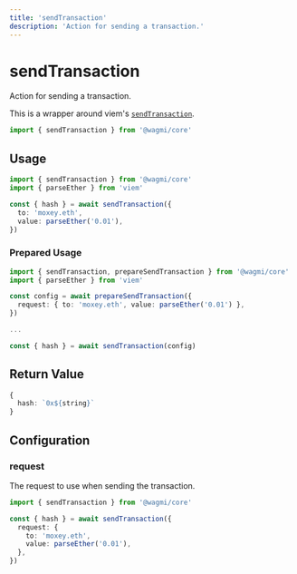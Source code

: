 ```yaml
---
title: 'sendTransaction'
description: 'Action for sending a transaction.'
---
```



# sendTransaction

Action for sending a transaction.

This is a wrapper around viem's [`sendTransaction`](https://viem.sh/docs/actions/wallet/sendTransaction.html).

```ts
import { sendTransaction } from '@wagmi/core'
```

## Usage

```ts {6}
import { sendTransaction } from '@wagmi/core'
import { parseEther } from 'viem'

const { hash } = await sendTransaction({
  to: 'moxey.eth',
  value: parseEther('0.01'),
})
```

### Prepared Usage

```ts {6}
import { sendTransaction, prepareSendTransaction } from '@wagmi/core'
import { parseEther } from 'viem'

const config = await prepareSendTransaction({
  request: { to: 'moxey.eth', value: parseEther('0.01') },
})

...

const { hash } = await sendTransaction(config)
```

## Return Value

```ts
{
  hash: `0x${string}`
}
```

## Configuration

### request

The request to use when sending the transaction.

```ts {7}
import { sendTransaction } from '@wagmi/core'

const { hash } = await sendTransaction({
  request: {
    to: 'moxey.eth',
    value: parseEther('0.01'),
  },
})
```
